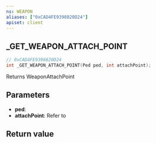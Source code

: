 ```yaml
---
ns: WEAPON
aliases: ["0xCAD4FE9398820D24"]
apiset: client
---
```

## _GET_WEAPON_ATTACH_POINT

```c
// 0xCAD4FE9398820D24
int _GET_WEAPON_ATTACH_POINT(Ped ped, int attachPoint);
```

Returns WeaponAttachPoint

## Parameters
* **ped**:
* **attachPoint**: Refer to <EmbeddedEnum type="eWeaponAttachPoint" />

## Return value
